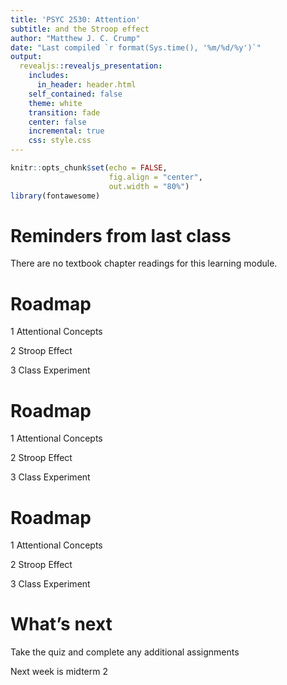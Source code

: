 ```yaml
---
title: 'PSYC 2530: Attention'
subtitle: and the Stroop effect
author: "Matthew J. C. Crump"
date: "Last compiled `r format(Sys.time(), '%m/%d/%y')`"
output:
  revealjs::revealjs_presentation:
    includes:
      in_header: header.html
    self_contained: false
    theme: white
    transition: fade
    center: false
    incremental: true
    css: style.css
---
```


```r
knitr::opts_chunk$set(echo = FALSE,
                      fig.align = "center",
                      out.width = "80%")
library(fontawesome)
```

# Reminders from last class

There are no textbook chapter readings for this learning module.

#  Roadmap

::: {.pop_box_2} 
1 Attentional Concepts
:::
::: {.grey_box} 
2 Stroop Effect
:::
::: {.grey_box} 
3 Class Experiment
:::

#  Roadmap

::: {.grey_box} 
1 Attentional Concepts
:::
::: {.pop_box_2} 
2 Stroop Effect
:::
::: {.grey_box} 
3 Class Experiment
:::

#  Roadmap

::: {.grey_box} 
1 Attentional Concepts
:::
::: {.grey_box} 
2 Stroop Effect
:::
::: {.pop_box_2} 
3 Class Experiment
:::



# What's next

Take the quiz and complete any additional assignments

Next week is midterm 2







